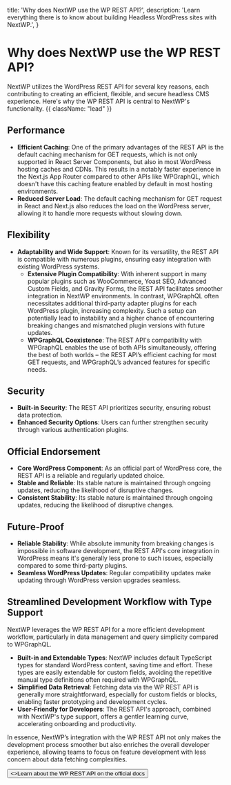
  title: 'Why does NextWP use the WP REST API?',
  description:
    'Learn everything there is to know about building Headless WordPress sites with NextWP.',
}

<HeroPattern />

# Why does NextWP use the WP REST API?

NextWP utilizes the WordPress REST API for several key reasons, each contributing to creating an efficient, flexible, and secure headless CMS experience.
Here's why the WP REST API is central to NextWP's functionality. {{ className: "lead" }}

## Performance

- **Efficient Caching**: One of the primary advantages of the REST API is the default caching mechanism for GET requests, which is not only supported in React Server Components, but also in most WordPress hosting caches and CDNs. This results in a notably faster experience in the Next.js App Router compared to other APIs like WPGraphQL, which doesn't have this caching feature enabled by default in most hosting environments.
- **Reduced Server Load**: The default caching mechanism for GET request in React and Next.js also reduces the load on the WordPress server, allowing it to handle more requests without slowing down.

## Flexibility

- **Adaptability and Wide Support**: Known for its versatility, the REST API is compatible with numerous plugins, ensuring easy integration with existing WordPress systems.
  - **Extensive Plugin Compatibility**: With inherent support in many popular plugins such as WooCommerce, Yoast SEO, Advanced Custom Fields, and Gravity Forms, the REST API facilitates smoother integration in NextWP environments. In contrast, WPGraphQL often necessitates additional third-party adapter plugins for each WordPress plugin, increasing complexity. Such a setup can potentially lead to instability and a higher chance of encountering breaking changes and mismatched plugin versions with future updates.
  - **WPGraphQL Coexistence**: The REST API's compatibility with WPGraphQL enables the use of both APIs simultaneously, offering the best of both worlds – the REST API’s efficient caching for most GET requests, and WPGraphQL’s advanced features for specific needs.

## Security

- **Built-in Security**: The REST API prioritizes security, ensuring robust data protection.
- **Enhanced Security Options**: Users can further strengthen security through various authentication plugins.

## Official Endorsement

- **Core WordPress Component**: As an official part of WordPress core, the REST API is a reliable and regularly updated choice.
- **Stable and Reliable**: Its stable nature is maintained through ongoing updates, reducing the likelihood of disruptive changes.
- **Consistent Stability**: Its stable nature is maintained through ongoing updates, reducing the likelihood of disruptive changes.

## Future-Proof

- **Reliable Stability**: While absolute immunity from breaking changes is impossible in software development, the REST API's core integration in WordPress means it's generally less prone to such issues, especially compared to some third-party plugins.
- **Seamless WordPress Updates**: Regular compatibility updates make updating through WordPress version upgrades seamless.

## Streamlined Development Workflow with Type Support

NextWP leverages the WP REST API for a more efficient development workflow, particularly in data management and query simplicity compared to WPGraphQL.

- **Built-in and Extendable Types**: NextWP includes default TypeScript types for standard WordPress content, saving time and effort. These types are easily extendable for custom fields, avoiding the repetitive manual type definitions often required with WPGraphQL.
- **Simplified Data Retrieval**: Fetching data via the WP REST API is generally more straightforward, especially for custom fields or blocks, enabling faster prototyping and development cycles.
- **User-Friendly for Developers**: The REST API's approach, combined with NextWP's type support, offers a gentler learning curve, accelerating onboarding and productivity.

In essence, NextWP’s integration with the WP REST API not only makes the development process smoother but also enriches the overall developer experience, allowing teams to focus on feature development with less concern about data fetching complexities.

<div className="not-prose">
  <Button
    href="https://developer.wordpress.org/rest-api/reference/"
    variant="text"
    arrow="right"
    target="_blank"
  >
    <>Learn about the WP REST API on the official docs</>
  </Button>
</div>
